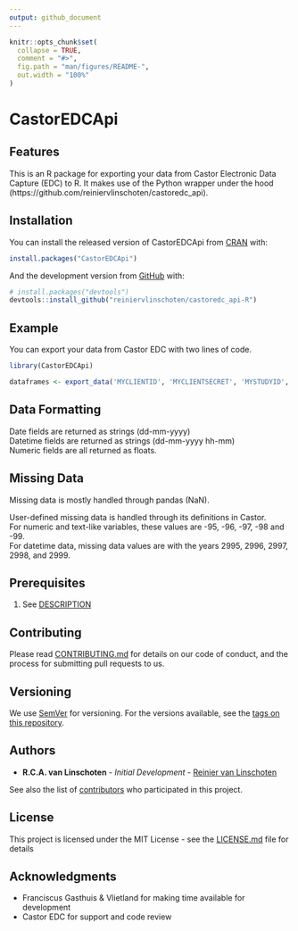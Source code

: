 ```yaml
---
output: github_document
---
```


<!-- README.md is generated from README.Rmd. Please edit that file -->

```r
knitr::opts_chunk$set(
  collapse = TRUE,
  comment = "#>",
  fig.path = "man/figures/README-",
  out.width = "100%"
)
```

# CastorEDCApi

<!-- badges: start -->
<!-- badges: end -->

## Features

This is an R package for exporting your data from Castor Electronic Data Capture (EDC) to R.
It makes use of the Python wrapper under the hood (https://github.com/reiniervlinschoten/castoredc_api).

## Installation

You can install the released version of CastorEDCApi from [CRAN](https://CRAN.R-project.org) with:

``` r
install.packages("CastorEDCApi")
```

And the development version from [GitHub](https://github.com/) with:

``` r
# install.packages("devtools")
devtools::install_github("reiniervlinschoten/castoredc_api-R")
```

## Example

You can export your data from Castor EDC with two lines of code.

```r
library(CastorEDCApi)

dataframes <- export_data('MYCLIENTID', 'MYCLIENTSECRET', 'MYSTUDYID', 'data.castoredc.com')
```

## Data Formatting
Date fields are returned as strings (dd-mm-yyyy)  
Datetime fields are returned as strings (dd-mm-yyyy hh-mm)  
Numeric fields are all returned as floats.

## Missing Data
Missing data is mostly handled through pandas (NaN).

User-defined missing data is handled through its definitions in Castor.  
For numeric and text-like variables, these values are -95, -96, -97, -98 and -99.  
For datetime data, missing data values are with the years 2995, 2996, 2997, 2998, and 2999.  

## Prerequisites

1. See [DESCRIPTION](DESCRIPTION)

## Contributing

Please read [CONTRIBUTING.md](CONTRIBUTING.md) for details on our code of conduct, and the process for submitting pull requests to us.

## Versioning

We use [SemVer](http://semver.org/) for versioning. For the versions available, see the [tags on this repository](https://github.com/reiniervlinschoten/castoredc_api-R/tags). 

## Authors

* **R.C.A. van Linschoten** - *Initial Development* - [Reinier van Linschoten](https://github.com/reiniervlinschoten)

See also the list of [contributors](https://github.com/reiniervlinschoten/castoredc_api-R/contributors) who participated in this project.

## License

This project is licensed under the MIT License - see the [LICENSE.md](LICENSE.md) file for details

## Acknowledgments

* Franciscus Gasthuis & Vlietland for making time available for development  
* Castor EDC for support and code review

